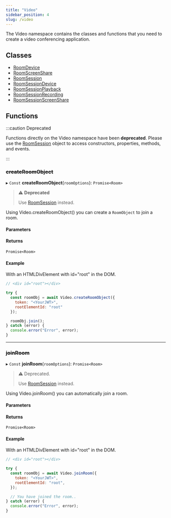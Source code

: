 ```yaml
---
title: "Video"
sidebar_position: 4
slug: /video
---
```



The Video namespace contains the classes and functions that you need to create a video conferencing application.

## Classes

- [RoomDevice](./video-roomdevice.md)
- [RoomScreenShare](./video-roomscreenshare.md)
- [RoomSession](./video-roomsession.mdx)
- [RoomSessionDevice](./video-roomsessiondevice.md)
- [RoomSessionPlayback](./video-roomsessionplayback.md)
- [RoomSessionRecording](./video-roomsessionrecording.md)
- [RoomSessionScreenShare](./video-roomsessionscreenshare.md)

## Functions

:::caution Deprecated

Functions directly on the Video namespace have been **deprecated**. Please use the [RoomSession](./video-roomsession.mdx) object to access constructors, properties, methods, and events.

:::

### ~~createRoomObject~~

▸ `Const` **createRoomObject**(`roomOptions`): `Promise<Room>`

> ⚠️ **Deprecated**
>
> Use [RoomSession](./video-roomsession.mdx) instead.

Using Video.createRoomObject() you can create a `RoomObject` to join a room.

#### Parameters

<CreateRoomObjectOptions />

#### Returns

`Promise<Room>`

#### Example

With an HTMLDivElement with id="root" in the DOM.

```js
// <div id="root"></div>

try {
  const roomObj = await Video.createRoomObject({
    token: "<YourJWT>",
    rootElementId: "root"
  });

  roomObj.join();
} catch (error) {
  console.error("Error", error);
}
```

---

### ~~joinRoom~~

▸ `Const` **joinRoom**(`roomOptions`): `Promise<Room>`

> ⚠️ Deprecated.
>
> Use [RoomSession](./video-roomsession.mdx) instead.

Using Video.joinRoom() you can automatically join a room.

#### Parameters

<CreateRoomObjectOptions />

#### Returns

`Promise<Room>`

#### Example

With an HTMLDivElement with id="root" in the DOM.

```js
// <div id="root"></div>

try {
  const roomObj = await Video.joinRoom({
    token: "<YourJWT>",
    rootElementId: "root",
  });

  // You have joined the room..
} catch (error) {
  console.error("Error", error);
}
```
